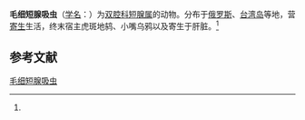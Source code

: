 {{Speciesbox
| name = 毛细短腺吸虫
| status = 
| status_system = 
| image = 
| genus = Brachylecithum
| species = capilliformis
| authority = (Oschmarin, 1952)<ref name='id9895'>{{cite web| url =http://www.bioinfo.cn/db05/BjdwSpecies.php?action=view&id=9895| title =毛细短腺吸虫| work =《中国动物物种编目数据库》| publisher =中国科学院微生物研究所| author =中国科学院动物研究所| accessdate =2009-04-16| deadurl =yes| archiveurl =https://web.archive.org/web/20160305055704/http://www.bioinfo.cn/db05/BjdwSpecies.php?action=view&id=9895| archivedate =2016-03-05}}</ref>
}}

'''毛细短腺吸虫'''（[[学名|学名]]：{{lang|la|''Brachylecithum capilliformis''}}）为[[双腔科|双腔科]][[短腺属|短腺属]]的动物。分布于[[俄罗斯|俄罗斯]]、[[台湾岛|台湾岛]]等地，营[[寄生|寄生]]生活，终末宿主虎斑地鸫、小嘴乌鸦以及寄生于肝脏。<ref name='id9895'/>

== 参考文献 ==
{{reflist}}

{{Wikispecies|Brachylecithum capilliformis}}
{{Taxonbar|from=Q11127963}}

[[Category:短腺属|毛细短腺吸虫]]


{{吸虫小作品}}